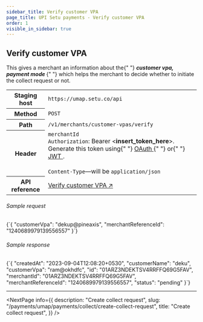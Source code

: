 ```yaml
---
sidebar_title: Verify customer VPA
page_title: UPI Setu payments - Verify customer VPA
order: 1
visible_in_sidebar: true
---
```


## Verify customer VPA

<p>
  This gives a merchant an information about the{" "}
  <b>
    <i>customer vpa, payment mode</i>
  </b>{" "}
  which helps the merchant to decide whether to initiate the collect request or
  not.
</p>

<table>
  <tbody>
    <tr>
      <th>Staging host</th>
      <td>
        <code>https://umap.setu.co/api</code>
      </td>
    </tr>
    <tr>
      <th>Method</th>
      <td>
        <code>POST</code>
      </td>
    </tr>
    <tr>
      <th>Path</th>
      <td>
        <code>/v1/merchants/customer-vpas/verify</code>
      </td>
    </tr>
    <tr>
      <th>Header</th>
      <td>
        <code>merchantId</code>
        <br />
        <code>Authorization</code>: Bearer &lt;<b>insert_token_here</b>&gt;.
        Generate this token using{" "}
        <a href="/payments/upi-deeplinks/resources/oauth" target="_blank">
          OAuth
        </a>{" "}
        or{" "}
        <a href="/payments/upi-deeplinks/resources/jwt" target="_blank">
          JWT
        </a>
        .<br />
        <br />
        <code>Content-Type</code>—will be <code>application/json</code>
      </td>
    </tr>
    <tr>
      <th>API reference</th>
      <td>
        <a
          href="/payments/umap/api-reference#/category~customer-vpa/operation~customer-vpa#verify"
          target="_blank"
        >
          Verify customer VPA ↗
        </a>
      </td>
    </tr>
  </tbody>
</table>

###### Sample request

<CodeBlockWithCopy language="json">
  {`{
    "customerVpa": "dekup@pineaxis",
    "merchantReferenceId": "1240689979139556557"
}`}
</CodeBlockWithCopy>

###### Sample response

<CodeBlockWithCopy language="json">
  {`{
  "createdAt": "2023-09-04T12:08:20+0530",
  "customerName": "deku",
  "customerVpa": "ram@okhdfc",
  "id": "01ARZ3NDEKTSV4RRFFQ69G5FAV",
  "merchantId": "01ARZ3NDEKTSV4RRFFQ69G5FAV",
  "merchantReferenceId": "1240689979139556557",
  "status": "pending"
}`}
</CodeBlockWithCopy>

<hr class="primary" />

<NextPage
  info={{
    description: "Create collect request",
    slug: "/payments/umap/payments/collect/create-collect-request",
    title: "Create collect request",
  }}
/>

<WasPageHelpful />
